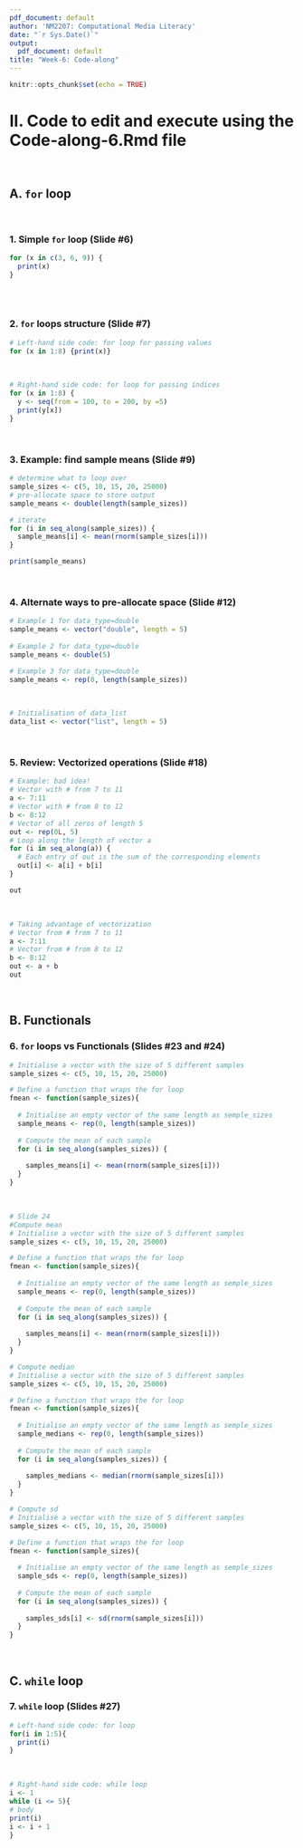 ---
pdf_document: default
author: 'NM2207: Computational Media Literacy'
date: "`r Sys.Date()`"
output:
  pdf_document: default
title: "Week-6: Code-along"
---

```{r setup, include=FALSE}
knitr::opts_chunk$set(echo = TRUE)
```

# II. Code to edit and execute using the Code-along-6.Rmd file 
<br>

## A. `for` loop
<br>

### 1. Simple `for` loop (Slide #6)

```{r, eval=TRUE,echo=TRUE}
for (x in c(3, 6, 9)) {
  print(x)
}
     

```
<br>

### 2. `for` loops structure (Slide #7)

```{r, eval=TRUE,echo=TRUE}
# Left-hand side code: for loop for passing values
for (x in 1:8) {print(x)}

```
<br>
```{r, eval=FALSE,echo=TRUE}
# Right-hand side code: for loop for passing indices
for (x in 1:8) {
  y <- seq(from = 100, to = 200, by =5)
  print(y[x])
}
```
<br>

### 3. Example: find sample means (Slide #9)

```{r, eval=TRUE,echo=TRUE}
# determine what to loop over
sample_sizes <- c(5, 10, 15, 20, 25000)
# pre-allocate space to store output
sample_means <- double(length(sample_sizes))

# iterate
for (i in seq_along(sample_sizes)) {
  sample_means[i] <- mean(rnorm(sample_sizes[i]))
}

print(sample_means)

```
<br>

### 4. Alternate ways to pre-allocate space (Slide #12)

```{r, eval=TRUE,echo=TRUE}
# Example 1 for data_type=double 
sample_means <- vector("double", length = 5)
 
# Example 2 for data_type=double
sample_means <- double(5)

# Example 3 for data_type=double
sample_means <- rep(0, length(sample_sizes))

```
<br>

```{r, eval=TRUE,echo=TRUE}
# Initialisation of data_list
data_list <- vector("list", length = 5)

```
<br>

### 5. Review: Vectorized operations (Slide #18)

```{r, eval=TRUE,echo=TRUE}
# Example: bad idea!
# Vector with # from 7 to 11
a <- 7:11
# Vector with # from 8 to 12
b <- 8:12
# Vector of all zeros of length 5
out <- rep(0L, 5)
# Loop along the length of vector a
for (i in seq_along(a)) {
  # Each entry of out is the sum of the corresponding elements
  out[i] <- a[i] + b[i]
}

out

```
<br>

```{r, eval=TRUE,echo=TRUE}
# Taking advantage of vectorization
# Vector from # from 7 to 11
a <- 7:11
# Vector from # from 8 to 12
b <- 8:12
out <- a + b
out

```
<br>

## B. Functionals

### 6. `for` loops vs Functionals (Slides #23 and #24)

```{r, eval=TRUE,echo=TRUE}
# Initialise a vector with the size of 5 different samples
sample_sizes <- c(5, 10, 15, 20, 25000)

# Define a function that wraps the for loop
fmean <- function(sample_sizes){
  
  # Initialise an empty vector of the same length as semple_sizes
  sample_means <- rep(0, length(sample_sizes))
  
  # Compute the mean of each sample
  for (i in seq_along(samples_sizes)) {
    
    samples_means[i] <- mean(rnorm(sample_sizes[i]))
  }
}

```
<br>

```{r, eval=FALSE,echo=TRUE}
# Slide 24
#Compute mean
# Initialise a vector with the size of 5 different samples
sample_sizes <- c(5, 10, 15, 20, 25000)

# Define a function that wraps the for loop
fmean <- function(sample_sizes){
  
  # Initialise an empty vector of the same length as semple_sizes
  sample_means <- rep(0, length(sample_sizes))
  
  # Compute the mean of each sample
  for (i in seq_along(samples_sizes)) {
    
    samples_means[i] <- mean(rnorm(sample_sizes[i]))
  }
}

# Compute median
# Initialise a vector with the size of 5 different samples
sample_sizes <- c(5, 10, 15, 20, 25000)

# Define a function that wraps the for loop
fmean <- function(sample_sizes){
  
  # Initialise an empty vector of the same length as semple_sizes
  sample_medians <- rep(0, length(sample_sizes))
  
  # Compute the mean of each sample
  for (i in seq_along(samples_sizes)) {
    
    samples_medians <- median(rnorm(sample_sizes[i]))
  }
}

# Compute sd
# Initialise a vector with the size of 5 different samples
sample_sizes <- c(5, 10, 15, 20, 25000)

# Define a function that wraps the for loop
fmean <- function(sample_sizes){
  
  # Initialise an empty vector of the same length as semple_sizes
  sample_sds <- rep(0, length(sample_sizes))
  
  # Compute the mean of each sample
  for (i in seq_along(samples_sizes)) {
    
    samples_sds[i] <- sd(rnorm(sample_sizes[i]))
  }
}

```
<br>

## C. `while` loop

### 7. `while` loop (Slides #27)

```{r, eval=TRUE,echo=TRUE}
# Left-hand side code: for loop
for(i in 1:5){
  print(i)
}

```
<br>

  ```{r, eval=TRUE,echo=TRUE}
# Right-hand side code: while loop
i <- 1
while (i <= 5){
  # body
  print(i)
  i <- i + 1
}

```
<br>


